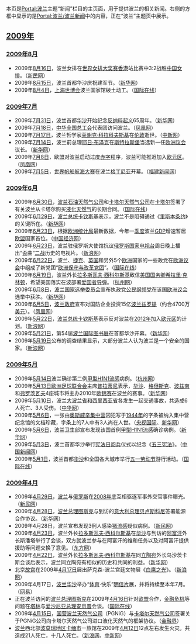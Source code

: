 本页是[[Portal:波兰|Portal:波兰]]主题“新闻”栏目的主页面，用于提供波兰的相关新闻。右侧的方框中显示的是[[Portal:波兰/波兰新闻|Portal:波兰/波兰新闻]]中的内容，正在“波兰”主题页中展示。

{{Portal:波兰/波兰新闻}}

==[[2009年|2009年]]==
===[[2009年8月|2009年8月]]===
*2009年[[8月16日|8月16日]]，波兰女排在[[世界女排大奖赛|世界女排大奖赛]][[香港|香港]]站比赛中3:2战胜[[中国女排|中国女排]]。（[http://news.xinmin.cn/rollnews/2009/08/15/2385028.html 新民网]）
*2009年[[8月15日|8月15日]]，波兰首都华沙庆祝建军节。（[http://news.xinhuanet.com/photo/2009-08/16/content_11890133.htm  新华网]）
*2009年[[8月4日|8月4日]]，[[上海世博会|上海世博会]]波兰国家馆破土动工。（[http://gb.cri.cn/27824/2009/08/04/3785s2582559.htm  国际在线]）

===[[2009年7月|2009年7月]]===
*2009年[[7月31日|7月31日]]，波兰首都[[华沙|华沙]]开始纪念[[华沙起义|反纳粹起义]]65周年。（[http://news.xinhuanet.com/world/2009-08/01/content_11807021.htm  新华网]）
*2009年[[7月18日|7月18日]]，[[中华全国总工会|中华全国总工会]]代表团访问波兰。（[http://news.ifeng.com/mainland/200907/0718_17_1255795.shtml  凤凰网]）
*2009年[[7月17日|7月17日]]，波兰哲学家[[莱谢克·科拉科夫斯基|莱谢克·科拉科夫斯基]]在[[伦敦|伦敦]]逝世。（[http://www.chinanews.com.cn/cul/news/2009/07-22/1786811.shtml  中新网]）
*2009年[[7月14日|7月14日]]，波兰前总理[[耶日·布泽克|耶日·布泽克]]在[[斯特拉斯堡|斯特拉斯堡]]当选新一任[[欧洲议会|欧洲议会]]议长。（[http://news.xinhuanet.com/world/2009-07/14/content_11708293.htm  新华网]）
*2009年[[7月8日|7月8日]]，欧盟对波兰启动过度[[赤字|赤字]]程序，波兰可能推迟加入[[欧元区|欧元区]]。（[http://finance.ifeng.com/roll/20090708/907524.shtml  凤凰网]）
*2009年[[7月5日|7月5日]]，[[世界帆船航海大赛|世界帆船航海大赛]]在波兰[[格丁尼亚|格丁尼亚]]开幕。（[http://www.fjcns.com/news/2009/2009-07-07/47539.shtml  福建新闻网]）

===[[2009年6月|2009年6月]]===
*2009年[[6月30日|6月30日]]，[[波兰石油天然气公司|波兰石油天然气公司]]和[[卡塔尔天然气公司|卡塔尔天然气公司]]在[[卡塔尔|卡塔尔]]签署了有关波兰从卡塔尔购买[[液化天然气|液化天然气]]的长期合同。（[http://gb.cri.cn/27824/2009/06/30/1062s2549063.htm  国际在线]）
*2009年[[6月29日|6月29日]]，[[波兰总统|波兰总统]][[莱赫·卡钦斯基|卡钦斯基]]表示，波兰不是阻碍通过《[[里斯本条约|里斯本条约]]》的关键所在。（[http://news.xinhuanet.com/world/2009-06/30/content_11623071.htm  新华网]）
*2009年[[6月23日|6月23日]]，根据[[欧洲统计局|欧洲统计局]]最新数据，今年一[[季度|季度]]波兰[[GDP|GDP]]增速暂居[[欧盟|欧盟]]国家首位。（[http://intl.ce.cn/gjzx/oz/200906/23/t20090623_19381132.shtml  中国经济网]）
*2009年[[6月23日|6月23日]]，波兰驻俄罗斯大使馆抗议[[俄罗斯国家电视台|俄罗斯国家电视台]]周日晚上播出“歪曲”[[二战|二战]]历史的电视片。（[http://news.sina.com.cn/o/2009-06-24/044015839443s.shtml  新浪网]）
*2009年[[6月22日|6月22日]]，波兰、[[捷克|捷克]]、[[英国|英国]]和另外5个[[欧洲|欧洲]]国家的一些政党在[[欧洲议会|欧洲议会]]中组成了新党团“[[欧洲保守与改革党团|欧洲保守与改革党团]]”。（[http://gb.cri.cn/27824/2009/06/23/2225s2542660.htm  国际在线]） 
*2009年[[6月19日|6月19日]]，波兰外长[[拉多斯瓦夫·西科尔斯基|拉多斯瓦夫·西科尔斯基]]致信[[美国国务卿|美国国务卿]][[希拉里·克林顿|希拉里·克林顿]]，希望美国落实在波部署[[爱国者导弹|爱国者导弹]]。（[http://www.hangzhou.com.cn/20090515/ca1733476.htm  杭州网]）
*2009年[[6月8日|6月8日]]，[[波兰国家选举委员会|波兰国家选举委员会]]宣布执政党[[公民綱領_(波蘭)|公民纲领党]]在该国[[欧洲议会|欧洲议会]]选举中获胜。（[http://news.xinhuanet.com/world/2009-06/09/content_11510512.htm  新华网]）
*2009年[[6月5日|6月5日]]，[[波兰政府|波兰政府]]宣布对国防企业投资15亿[[波兰兹罗提|波兰兹罗提]]（约合4700万[[美元|美元]]）。（[http://news.ifeng.com/mil/3/200906/0608_341_1193793.shtml  凤凰网]）
*2009年[[5月22日|5月22日]]，[[波兰总统|波兰总统]][[莱赫·卡钦斯基|卡钦斯基]]表示反对波兰在[[2012年|2012年]]加入[[欧元区|欧元区]]的计划。（[http://news.sina.com.cn/o/2009-05-22/205215669896s.shtml  新浪网]）
*2009年[[5月21日|5月21日]]，第54届[[波兰国际图书展|波兰国际图书展]]在首都华沙开幕。（[http://news.xinhuanet.com/world/2009-05/22/content_11417442.htm  新华网]）
*2009年[[5月19日|5月19日]]公布的调查结果显示，大部分波兰人认为波兰是一个安全的国家。（[http://news.sina.com.cn/o/2009-05-19/222515650684s.shtml  新浪网]）

===[[2009年5月|2009年5月]]===
*2009年[[5月14日|5月14日]]波兰确诊第二例[[甲型H1N1流感|甲型H1N1流感]]病例。（[http://www.hangzhou.com.cn/20090413/ca1712287.htm  杭州网]）
*2009年[[5月13日|5月13日]][[欧洲足球联合会|欧洲足球联合会]]主席[[普拉蒂尼|普拉蒂尼]]表示，[[华沙|华沙]]、[[格但斯克|格但斯克]]、[[波兹南|波兹南]]和[[弗罗茨瓦夫|弗罗茨瓦夫]]4座城市将主办2010年[[欧洲足球锦标赛|欧锦赛]]在波兰的赛事。（[http://news.xinhuanet.com/sports/2009-05/13/content_11369326.htm  新华网]）<noinclude>
*2009年[[5月10日|5月10日]]，波兰[[大波兰省|大波兰省]]和[[西里西亚省|西里西亚省]]各发生一起交通事故，共造成6人死亡、3人受伤。（[http://news.china.com/zh_cn/news100/11038989/20090511/15473989.html  中华网]）
*2009年[[5月6日|5月6日]]，一张由[[奥斯威辛集中营|奥斯威辛集中营]]囚犯写于[[1944年|1944年]]的字条被纳入集中营纪念馆的文档珍藏，字条上的7人中有3人尚在人世。（[http://news.cctv.com/world/20090510/100557.shtml  央视国际]、[http://news.xinhuanet.com/newscenter/2009-05/10/content_11344520.htm  新华网]）
*2009年[[5月6日|5月6日]]，波兰卫生部宣布发现该国首例[[甲型H1N1流感|甲型H1N1流感]]确诊病例。（[http://news.xinhuanet.com/society/2009-05/07/content_11325896.htm  新华网]）
*2009年[[5月3日|5月3日]]，波兰首都华沙举行[[宪法日|宪法日]][[阅兵|阅兵]]仪式以纪念《[[五三宪法|五三宪法]]》。（[http://www.chinanews.com.cn/tp/news/2009/05-04/1675888.shtml  中国新闻网]）
*2009年[[5月1日|5月1日]]，波兰首都[[华沙|华沙]]和全国各大城市举行[[五一劳动节|五一劳动节]]游行活动。（[http://gb.cri.cn/27824/2009/05/02/3245s2499880.htm  国际在线]）

===[[2009年4月|2009年4月]]===
*2009年[[4月29日|4月29日]]，[[波兰|波兰]]与[[俄罗斯|俄罗斯]]在[[2008年|2008年]]底互相驱逐军事外交官事件曝光。（[http://news.xinmin.cn/rollnews/2009/04/30/1895069.html  新民网]）
*2009年[[4月28日|4月28日]]，[[波兰总理|波兰总理]][[多纳尔德·图斯克|图斯克]]与到访的[[意大利总理|意大利总理]][[贝卢斯科尼|贝卢斯科尼]]签署能源合作协议。（[http://news.xinhuanet.com/world/2009-04/29/content_11276185.htm  新华网]）
*2009年4月28日，波兰宣布发现3例人感染[[猪流感|猪流感]]疑似病例。（[http://news.xinmin.cn/rollnews/2009/04/29/1886192.html  新民网]）
*2009年[[4月23日|4月23日]]，波兰外长[[拉多斯瓦夫·西科尔斯基|拉多斯瓦夫·西科尔斯基]]在[[华沙|华沙]]与到访的[[阿富汗|阿富汗]]外长斯潘塔举行了会谈，双方就波兰参与在阿富汗的维和任务以及对阿富汗提供援助等问题交换了意见。（[http://news.eastday.com/w/20030424/u1a4329798.html 东方网]） 
*2009年[[4月22日|4月22日]]，波兰外长[[拉多斯瓦夫·西科尔斯基|拉多斯瓦夫·西科尔斯基]]在同[[立陶宛|立陶宛]]外长乌沙茨卡斯会谈后表示，波兰同立陶宛有相似的历史和共同的利益。（[http://news.xinhuanet.com/world/2009-04/23/content_11238522.htm  新华网]）
*北京[[故宫|故宫]]在2009年[[4月17日|4月17日]]展出萨克森-波兰宫廷文物展《[[白鹰之光|白鹰之光]]》。（[http://news.sina.com.cn/o/2009-04-17/174315484147s.shtml 新浪网]）
*2009年4月17日，[[波兰|波兰]][[华沙|华沙]]举办“[[体育|体育]]·快乐”[[明信片|明信片]]展，并将持续至本年7月。（[http://news.163.com/09/0417/09/573FSMMD000120GU.html 网易]）
*正在波兰访问的[[波兰总理|波兰总理]][[图斯克|图斯克]]在2009年[[4月16日|4月16日]]针对[[欧盟|欧盟]]合作，[[金融危机|金融危机]]等问题在[[塔林|塔林]]与[[爱沙尼亚总理|爱沙尼亚总理]][[安息普|安息普]]会谈。（[http://gb.cri.cn/27824/2009/04/17/3785s2487030.htm 国际在线]）
*2009年[[4月15日|4月15日]]，[[国营波兰天然气公司|国营波兰天然气公司]]（PGNiG）与[[卡塔尔天然气公司|卡塔尔天然气公司]]签署关于PGNiG公司向卡塔尔天然气公司进口液化天然气的框架协议。（[http://finance.jrj.com.cn/2009/04/1708184149241.shtml 金融界]）
*[[波兰|波兰]]西北部[[波莫瑞地区|波莫瑞地区]][[卡缅市|卡缅市]]一旅馆在2009年[[4月12日|4月12日]]12点左右发生火灾。共造成21人死亡，十几人死亡。（[http://news.sina.com.cn/c/2009-04-14/011415460037s.shtml 新浪网]、[http://www.chinanews.com.cn/gj/oz/news/2009/04-13/1643851.shtml 中新网]）